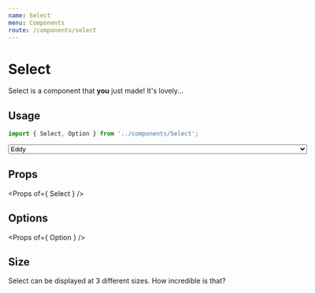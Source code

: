 ```yaml
---
name: Select
menu: Components
route: /components/select
---
```




# Select

Select is a component that **you** just made! It's lovely...

## Usage

```ts
import { Select, Option } from '../components/Select';
```

<Playground>
    <Select onChange={(val) => alert(val)} defaultValue="sims">
        <Option value='eddy'>Eddy</Option>
        <Option value="sims">Sims</Option>
        <Option value="har">A really long option that could be blocked by the arrow in the background... but maybe not as well...</Option>
    </Select>
</Playground>

## Props

<Props of={ Select } />

## Options

<Props of={ Option } />

## Size

Select can be displayed at 3 different sizes. How incredible is that?
